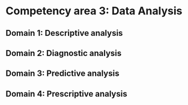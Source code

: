 # Competency area 3: Data Analysis

## Domain 1: Descriptive analysis

## Domain 2: Diagnostic analysis

## Domain 3: Predictive analysis

## Domain 4: Prescriptive analysis

